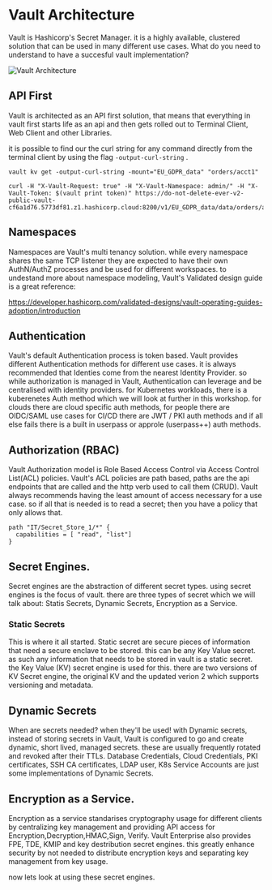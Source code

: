 # Vault Architecture

Vault is Hashicorp's Secret Manager. it is a highly available, clustered solution that can be used in many different use cases. What do you need to understand to have a succesful vault implementation? 

![Vault Architecture](/assets/vault_architecture.png)

## API First

Vault is architected as an API first solution, that means that everything in vault first starts life as an api and then gets rolled out to Terminal Client, Web Client and other Libraries. 

it is possible to find our the curl string for any command directly from the terminal client by using the flag `-output-curl-string` .

```shell
vault kv get -output-curl-string -mount="EU_GDPR_data" "orders/acct1"

curl -H "X-Vault-Request: true" -H "X-Vault-Namespace: admin/" -H "X-Vault-Token: $(vault print token)" https://do-not-delete-ever-v2-public-vault-cf6a1d76.5773df81.z1.hashicorp.cloud:8200/v1/EU_GDPR_data/data/orders/acct1
```

## Namespaces

Namespaces are Vault's multi tenancy solution. while every namespace shares the same TCP listener they are expected to have their own AuthN/AuthZ processes and be used for different workspaces. to undestand more about namespace modeling, Vault's Validated design guide is a great reference: 

https://developer.hashicorp.com/validated-designs/vault-operating-guides-adoption/introduction

## Authentication

Vault's default Authentication process is token based. Vault provides different Authentication methods for different use cases. it is always recommended that Identies come from the nearest Identity Provider. so while authorization is managed in Vault, Authentication can leverage and be centralised with identity providers. for Kubernetes workloads, there is a kuberenetes Auth method which we will look at further in this workshop. for clouds there are cloud specific auth methods, for people there are OIDC/SAML use cases for CI/CD there are JWT / PKI auth methods and if all else fails there is a built in userpass or approle (userpass++) auth methods.

## Authorization (RBAC)

Vault Authorization model is Role Based Access Control via Access Control List(ACL) policies. Vault's ACL policies are path based, paths are the api endpoints that are called and the http verb used to call them (CRUD). Vault always recommends having the least amount of access necessary for a use case. so if all that is needed is to read a secret; then you have a policy that only allows that.

```hcl
path "IT/Secret_Store_1/*" {
  capabilities = [ "read", "list"]
}
```

## Secret Engines.

Secret engines are the abstraction of different secret types. using secret engines is the focus of vault. there are three types of secret which we will talk about: Statis Secrets, Dynamic Secrets, Encryption as a Service.

### Static Secrets

This is where it all started. Static secret are secure pieces of information that need a secure enclave to be stored. this can be any Key Value secret. as such any information that needs to be stored in vault is a static secret.  the Key Value (KV) secret engine is used for this. there are two versions of KV Secret engine, the original KV and the updated verion 2 which supports versioning and metadata. 


## Dynamic Secrets

When are secrets needed? when they'll be used! with Dynamic secrets, instead of storing secrets in Vault, Vault is configured to go and create dynamic, short lived, managed secrets. these are usually frequently rotated and revoked after their TTLs. Database Credentials, Cloud Credentials, PKI certificates, SSH CA certificates, LDAP user, K8s Service Accounts are just some implementations of Dynamic Secrets.

## Encryption as a Service. 

Encryption as a service standarises cryptography usage for different clients by centralizing key management and providing API access for Encryption,Decryption,HMAC,Sign, Verify. Vault Enterprise also provides FPE, TDE, KMIP and key destribution secret engines. this greatly enhance security by not needed to distribute encryption keys and separating key management from key usage.

now lets look at using these secret engines.